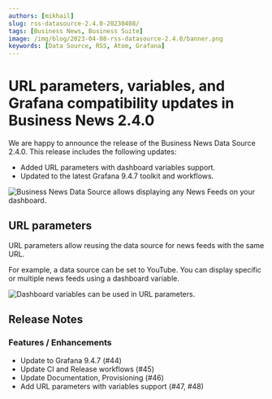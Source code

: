 ```yaml
---
authors: [mikhail]
slug: rss-datasource-2.4.0-20230408/
tags: [Business News, Business Suite]
image: /img/blog/2023-04-08-rss-datasource-2.4.0/banner.png
keywords: [Data Source, RSS, Atom, Grafana]
---
```



# URL parameters, variables, and Grafana compatibility updates in Business News 2.4.0

We are happy to announce the release of the Business News Data Source 2.4.0. This release includes the following updates:

- Added URL parameters with dashboard variables support.
- Updated to the latest Grafana 9.4.7 toolkit and workflows.

<Catalog date="April 14, 2023" />

<Image
  title="Business News Data Source allows displaying any News Feeds on your dashboard."
  src="/img/blog/2023-04-08-rss-datasource-2.4.0/dashboard.png"
/>

## URL parameters

URL parameters allow reusing the data source for news feeds with the same URL.

For example, a data source can be set to YouTube. You can display specific or multiple news feeds using a dashboard variable.

<Image
  title="Dashboard variables can be used in URL parameters."
  src="/img/blog/2023-04-08-rss-datasource-2.4.0/parameters.png"
/>

<GettingStarted />

<Tutorial />

## Release Notes

### Features / Enhancements

- Update to Grafana 9.4.7 (#44)
- Update CI and Release workflows (#45)
- Update Documentation, Provisioning (#46)
- Add URL parameters with variables support (#47, #48)

<Feedback />
